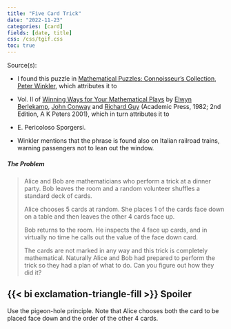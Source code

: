 ```yaml
---
title: "Five Card Trick"
date: "2022-11-23"
categories: [card]
fields: [date, title]
css: /css/tgif.css
toc: true
---
```


Source(s): 

- I found this puzzle in [Mathematical Puzzles: Connoisseur's Collection](https://www.amazon.in/Mathematical-Puzzles-Connoisseurs-Peter-Winkler/dp/1568812019), [Peter Winkler](https://math.dartmouth.edu/~pw/),
which attributes it to 

- Vol. II of [Winning Ways for Your Mathematical Plays](https://en.wikipedia.org/wiki/Winning_Ways_for_Your_Mathematical_Plays) by [Elwyn Berlekamp](https://en.wikipedia.org/wiki/Elwyn_Berlekamp), [John Conway](https://en.wikipedia.org/wiki/John_Horton_Conway) and [Richard Guy](https://en.wikipedia.org/wiki/Richard_K._Guy) (Academic Press, 1982; 2nd Edition, A K Peters 2001), which in turn attributes it to

- E. Pericoloso Sporgersi.

- Winkler mentions that the phrase is found also on Italian railroad trains, warning passengers not to lean out the window.


##### The Problem

> Alice and Bob are mathematicians who perform a trick at a dinner party. Bob leaves the room and a random volunteer shuffles a standard deck of cards.
> 
> Alice chooses 5 cards at random. She places 1 of the cards face down on a table and then leaves the other 4 cards face up.
> 
> Bob returns to the room. He inspects the 4 face up cards, and in virtually no time he calls out the value of the face down card.
> 
> The cards are not marked in any way and this trick is completely mathematical. Naturally Alice and Bob had prepared to perform the trick so they had a plan of what to do. Can you figure out how they did it?


:::{.callout-note appearance="minimal" collapse="true"}
## {{< bi exclamation-triangle-fill >}} Spoiler
Use the pigeon-hole principle. Note that Alice chooses both the card to be placed face down and the order of the other 4 cards. 
:::

